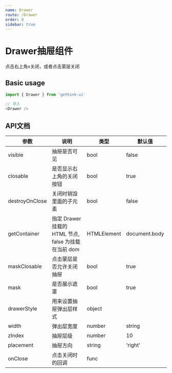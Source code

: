 ```yaml
---
name: Drawer
route: /Drawer
order: 8
sidebar: true
---
```



# Drawer抽屉组件

<Playground>
    <div>点击右上角x关闭，或者点击蒙层关闭</div>
    <Drawer visible={true} />
</Playground>

## Basic usage

``` js
import { Drawer } from 'gethink-ui'

// 导入
<Drawer />
```

## API文档
|  参数  |  说明  |  类型  |  默认值  |
|  ---   |  ---  |  ---  |  ---  |
|  visible  |  抽屉是否可见  |  bool  |  false  |
|  closable  |  是否显示右上角的关闭按钮  |  bool  |  true  |
|  destroyOnClose  |  关闭时销毁里面的子元素  |  bool  |  false  |
|  getContainer  |  指定 Drawer 挂载的 HTML 节点, false 为挂载在当前 dom  |  HTMLElement  |  document.body  |
|  maskClosable  |  点击蒙层是否允许关闭抽屉  |  bool  |  true  |
|  mask  |  是否展示遮罩  |  bool  |  true  |
|  drawerStyle  |  用来设置抽屉弹出层样式  |  object  |  |
|  width  |  弹出层宽度  |  number|string  |  '300px'  |
|  zIndex  |  抽屉层级  |  number  |  10  |
|  placement  |  抽屉方向  |  string  |  'right'  |
|  onClose  |  点击关闭时的回调  |  func  |  |
